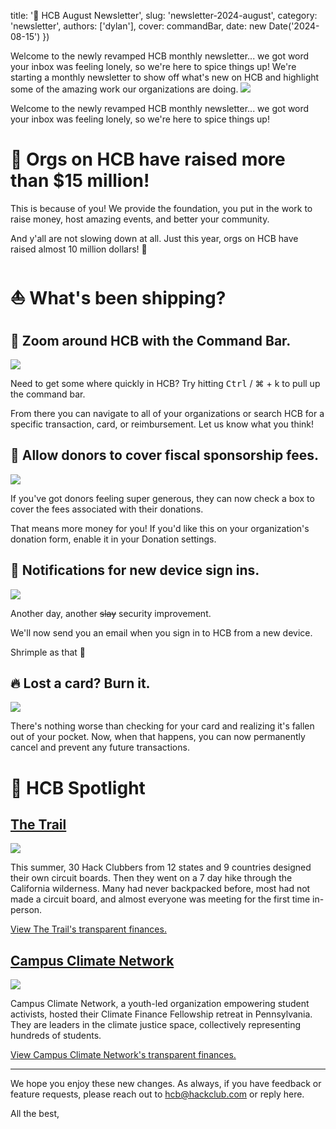 
  title: '📣 HCB August Newsletter',
  slug: 'newsletter-2024-august',
  category: 'newsletter',
  authors: ['dylan'],
  cover: commandBar,
  date: new Date('2024-08-15')
})

<Preview>
Welcome to the newly revamped HCB monthly newsletter... we got word your inbox was feeling lonely, so we're here to spice things up! We're starting a monthly newsletter to show off what's new on HCB and highlight some of the amazing work our organizations are doing.


<Image src={commandBar} />

</Preview>

Welcome to the newly revamped HCB monthly newsletter... we got word your inbox was feeling lonely, so we're here to spice things up!

# 🎉 Orgs on HCB have raised more than $15 million!

This is because of you! We provide the foundation, you put in the work to raise money, host amazing events, and better your community.

And y'all are not slowing down at all. Just this year, orgs on HCB have raised almost 10 million dollars! 👀

# ⛵ What's been shipping?

## 🔎 Zoom around HCB with the Command Bar.

<Image src={commandBar} />

Need to get some where quickly in HCB? Try hitting <kbd>Ctrl</kbd> / ⌘ + k to pull up the command bar.

From there you can navigate to all of your organizations or search HCB for a specific transaction, card, or reimbursement. Let us know what you think!

## 🙏 Allow donors to cover fiscal sponsorship fees.


<Image src={donorsCoverFees} />

If you've got donors feeling super generous, they can now check a box to cover the fees associated with their donations.

That means more money for you! If you'd like this on your organization's donation form, enable it in your Donation settings.

## 🚨 Notifications for new device sign ins.


<Image src={deviceSignInNotifs} />

Another day, another <s>slay</s> security improvement.

We'll now send you an email when you sign in to HCB from a new device.

Shrimple as that 🦐

## 🔥 Lost a card? Burn it.


<Image src={burnCard} />

There's nothing worse than checking for your card and realizing it's fallen out of your pocket. Now, when that happens, you can now permanently cancel and prevent any future transactions.

# 🌟 HCB Spotlight

## [The Trail](https://hcb.hackclub.com/the-trail)


<Image src={theTrail} />

This summer, 30 Hack Clubbers from 12 states and 9 countries designed their own circuit boards. Then they went on a 7 day hike through the California wilderness. Many had never backpacked before, most had not made a circuit board, and almost everyone was meeting for the first time in-person.

[View The Trail's transparent finances.](https://hcb.hackclub.com/the-trail)

## [Campus Climate Network](https://hcb.hackclub.com/campus-climate-network)


<Image src={campusClimateNetwork} />

Campus Climate Network, a youth-led organization empowering student activists, hosted their Climate Finance Fellowship retreat in Pennsylvania. They are leaders in the climate justice space, collectively representing hundreds of students.

[View Campus Climate Network's transparent finances.](https://hcb.hackclub.com/campus-climate-network)

---

We hope you enjoy these new changes. As always, if you have feedback or feature requests, please reach out to hcb@hackclub.com or reply here.

All the best,